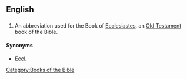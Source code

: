 ==English==

==={{abbreviation}}===
{{infl|en|abbreviation}}

# {{biblical}} An abbreviation used for the Book of [[Ecclesiastes]], an [[Old Testament]] book of the Bible. 

====Synonyms====
*[[Eccl.]]

[[Category:Books of the Bible]]